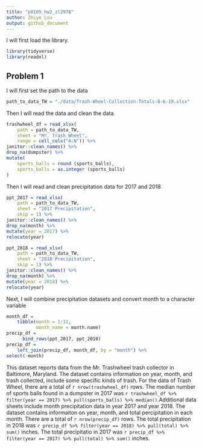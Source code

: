 ```yaml
---
title: "p8105_hw2_zl2978"
author: Zhiye Lou
output: github_document
---
```

I will first load the library.
```r
library(tidyverse)
library(readxl)
```

## Problem 1
I will first set the path to the data
```r
path_to_data_TW = "./data/Trash-Wheel-Collection-Totals-8-6-19.xlsx"
```

Then I will read the data and clean the data
```r
trashwheel_df = read_xlsx(
    path = path_to_data_TW,
    sheet = "Mr. Trash Wheel",
    range = cell_cols("A:N")) %>% 
janitor::clean_names() %>% 
drop_na(dumpster) %>% 
mutate(
    sports_balls = round (sports_balls),
    sports_balls = as.integer (sports_balls)
)
```

Then I will read and clean precipitation data for 2017 and 2018
```r
ppt_2017 = read_xlsx(
    path = path_to_data_TW,
    sheet = "2017 Precipitation",
    skip = 1) %>% 
janitor::clean_names() %>% 
drop_na(month) %>% 
mutate(year = 2017) %>% 
relocate(year)

ppt_2018 = read_xlsx(
    path = path_to_data_TW,
    sheet = "2018 Precipitation",
    skip = 1) %>% 
janitor::clean_names() %>% 
drop_na(month) %>% 
mutate(year = 2018) %>% 
relocate(year)
```

Next, I will combine precipitation datasets and convert month to a character variable
```r
month_df = 
    tibble(month = 1:12,
           month_name = month.name)
precip_df = 
	  bind_rows(ppt_2017, ppt_2018)
precip_df =
  	left_join(precip_df, month_df, by = "month") %>% 
select(-month)
```

This dataset reports data from the Mr. Trashwheel trash collector in Baltimore, Maryland. The dataset contains information on year, month, and trash collected, include some specific kinds of trash. For the data of Trash Wheel, there are a total of `r nrow(trashwheel_df)` rows. The median number of sports balls found in a dumpster in 2017 was `r trashwheel_df %>% filter(year == 2017) %>% pull(sports_balls) %>% median()`.Additional data sheets include month precipitation data in year 2017 and year 2018. The dataset contains informaiton on year, month, and total percipitation in each month. There are a total of `r nrow(precip_df)` rows. The total precipitation in 2018 was `r precip_df %>% filter(year == 2018) %>% pull(total) %>% sum()` inches. The total precipitatio in 2017 was `r precip_df %>% filter(year == 2017) %>% pull(total) %>% sum()` inches. 



